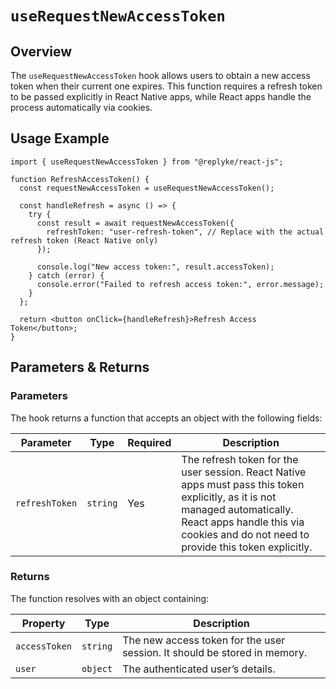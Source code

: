 # `useRequestNewAccessToken`

## Overview
The `useRequestNewAccessToken` hook allows users to obtain a new access token when their current one expires. This function requires a refresh token to be passed explicitly in React Native apps, while React apps handle the process automatically via cookies.

## Usage Example

```tsx
import { useRequestNewAccessToken } from "@replyke/react-js";

function RefreshAccessToken() {
  const requestNewAccessToken = useRequestNewAccessToken();

  const handleRefresh = async () => {
    try {
      const result = await requestNewAccessToken({
        refreshToken: "user-refresh-token", // Replace with the actual refresh token (React Native only)
      });

      console.log("New access token:", result.accessToken);
    } catch (error) {
      console.error("Failed to refresh access token:", error.message);
    }
  };

  return <button onClick={handleRefresh}>Refresh Access Token</button>;
}
```

## Parameters & Returns

### Parameters
The hook returns a function that accepts an object with the following fields:

| Parameter       | Type      | Required | Description |
| --------------- | --------- | -------- | ----------- |
| `refreshToken`  | `string`  | Yes      | The refresh token for the user session. React Native apps must pass this token explicitly, as it is not managed automatically. React apps handle this via cookies and do not need to provide this token explicitly. |

### Returns
The function resolves with an object containing:

| Property         | Type      | Description |
|------------------|-----------|-------------|
| `accessToken`    | `string`  | The new access token for the user session. It should be stored in memory. |
| `user`           | `object`  | The authenticated user’s details. |

